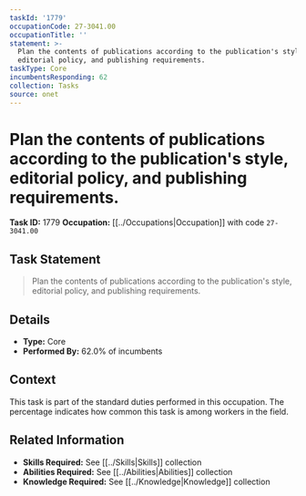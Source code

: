 ```yaml
---
taskId: '1779'
occupationCode: 27-3041.00
occupationTitle: ''
statement: >-
  Plan the contents of publications according to the publication's style,
  editorial policy, and publishing requirements.
taskType: Core
incumbentsResponding: 62
collection: Tasks
source: onet
---
```

# Plan the contents of publications according to the publication's style, editorial policy, and publishing requirements.

**Task ID:** 1779
**Occupation:** [[../Occupations|Occupation]] with code `27-3041.00`

## Task Statement

> Plan the contents of publications according to the publication's style, editorial policy, and publishing requirements.

## Details

- **Type:** Core
- **Performed By:** 62.0% of incumbents

## Context

This task is part of the standard duties performed in this occupation. The percentage indicates how common this task is among workers in the field.

## Related Information

- **Skills Required:** See [[../Skills|Skills]] collection
- **Abilities Required:** See [[../Abilities|Abilities]] collection
- **Knowledge Required:** See [[../Knowledge|Knowledge]] collection
